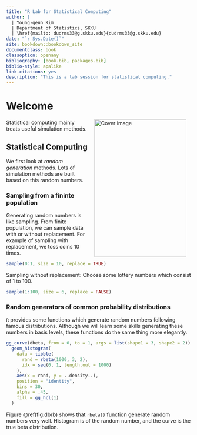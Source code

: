```yaml
--- 
title: "R Lab for Statistical Computing"
author: |
  | Young-geun Kim
  | Department of Statistics, SKKU
  | \href{mailto: dudrms33@g.skku.edu}{dudrms33@g.skku.edu}
date: "`r Sys.Date()`"
site: bookdown::bookdown_site
documentclass: book
classoption: openany
bibliography: [book.bib, packages.bib]
biblio-style: apalike
link-citations: yes
description: "This is a lab session for statistical computing."
---
```


# Welcome {-}

<img src="cover.png" width="250" height="375" alt="Cover image" align="right" style="margin: 0 1em 0 1em" /></a> Statistical computing mainly treats useful simulation methods.

## Statistical Computing {-}

We first look at *random generation* methods. Lots of simulation methods are built based on this random numbers.

### Sampling from a fininte population {-}

Generating random numbers is like sampling. From finite population, we can sample data with or without replacement. For example of sampling with replacement, we toss coins 10 times.


```r
sample(0:1, size = 10, replace = TRUE)
```

Sampling without replacement: Choose some lottery numbers which consist of 1 to 100.

```r
sample(1:100, size = 6, replace = FALSE)
```

### Random generators of common probability distributions {-}

`R` provides some functions which generate random numbers following famous distributions. Although we will learn some skills generating these numbers in basis levels, these functions do the same thing more elegantly.

```r
gg_curve(dbeta, from = 0, to = 1, args = list(shape1 = 3, shape2 = 2)) +
  geom_histogram(
    data = tibble(
      rand = rbeta(1000, 3, 2),
      idx = seq(0, 1, length.out = 1000)
    ),
    aes(x = rand, y = ..density..),
    position = "identity",
    bins = 30,
    alpha = .45,
    fill = gg_hcl(1)
  )
```

Figure \@ref(fig:dbrb) shows that `rbeta()` function generate random numbers very well. Histogram is of the random number, and the curve is the true beta distribution.


